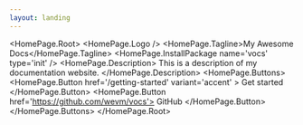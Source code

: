 ```yaml
---
layout: landing
---
```



<HomePage.Root>
  <HomePage.Logo />
  <HomePage.Tagline>My Awesome Docs</HomePage.Tagline>
  <HomePage.InstallPackage
    name='vocs'
    type='init'
  />
  <HomePage.Description>
    This is a description of my documentation website.
  </HomePage.Description>
  <HomePage.Buttons>
    <HomePage.Button
      href='/getting-started'
      variant='accent'
    >
      Get started
    </HomePage.Button>
    <HomePage.Button href='https://github.com/wevm/vocs'>
      GitHub
    </HomePage.Button>
  </HomePage.Buttons>
</HomePage.Root>
